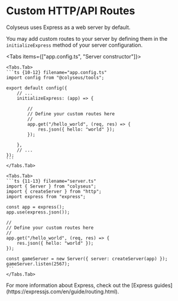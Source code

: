
# Custom HTTP/API Routes

Colyseus uses Express as a web server by default.

You may add custom routes to your server by defining them in the `initializeExpress` method of your server configuration.

<Tabs items={["app.config.ts", "Server constructor"]}>

    <Tabs.Tab>
    ```ts {10-12} filename="app.config.ts"
    import config from "@colyseus/tools";

    export default config({
        // ...
        initializeExpress: (app) => {

            //
            // Define your custom routes here
            //
            app.get("/hello_world", (req, res) => {
                res.json({ hello: "world" });
            });

        },
        // ...
    });
    ```
    </Tabs.Tab>

    <Tabs.Tab>
    ```ts {11-13} filename="server.ts"
    import { Server } from "colyseus";
    import { createServer } from "http";
    import express from "express";

    const app = express();
    app.use(express.json());

    //
    // Define your custom routes here
    //
    app.get("/hello_world", (req, res) => {
        res.json({ hello: "world" });
    });

    const gameServer = new Server({ server: createServer(app) });
    gameServer.listen(2567);
    ```
    </Tabs.Tab>
</Tabs>

<Callout type="info">
    For more information about Express, check out the [Express guides](https://expressjs.com/en/guide/routing.html).
</Callout>
